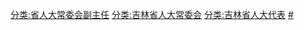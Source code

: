 [[分类:省人大常委会副主任|分类:省人大常委会副主任]]
[[分类:吉林省人大常委会|分类:吉林省人大常委会]]
[[分类:吉林省人大代表|分类:吉林省人大代表]]
[[分类:吉林省各级人大常委会副主任|#]]